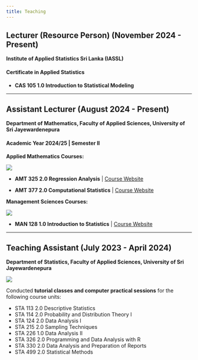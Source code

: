 ```yaml
---
title: Teaching
---
```


## Lecturer (Resource Person) (November 2024 - Present)

**Institute of Applied Statistics Sri Lanka (IASSL)**

#### Certificate in Applied Statistics

* **CAS 105 1.0 Introduction to Statistical Modeling**

----

## Assistant Lecturer (August 2024 - Present)

**Department of Mathematics, Faculty of Applied Sciences, University of Sri Jayewardenepura**

#### Academic Year 2024/25 | Semester II

**Applied Mathematics Courses:**

![](image_assistant_lecturer_1_1.jpg)

* **AMT 325 2.0 Regression Analysis** | <a href="https://amt325withmenasha.netlify.app/" target="_blank">Course Website</a><br>

* **AMT 377 2.0 Computational Statistics** | <a href="https://amt377withmenasha.netlify.app/" target="_blank">Course Website</a><br>

**Management Sciences Courses: **

![](image_assistant_lecturer_1_2.jpg)

* **MAN 128 1.0 Introduction to Statistics** | <a href="https://man128withmenasha.netlify.app/" target="_blank">Course Website</a><br>

----

## Teaching Assistant (July 2023 - April 2024)

**Department of Statistics, Faculty of Applied Sciences, University of Sri Jayewardenepura**

![](image_teaching_assistant.jpg)

Conducted **tutorial classes and computer practical sessions** for the following course units: <br>

* STA 113 2.0 Descriptive Statistics
* STA 114 2.0 Probability and Distribution Theory I
* STA 124 2.0 Data Analysis I
* STA 215 2.0 Sampling Techniques
* STA 226 1.0 Data Analysis II
* STA 326 2.0 Programming and Data Analysis with R
* STA 330 2.0 Data Analysis and Preparation of Reports
* STA 499 2.0 Statistical Methods


